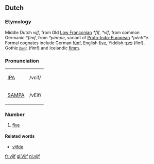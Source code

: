 ==Dutch==
===Etymology===
Middle Dutch ''vijf'', from Old [[w:Low Franconian|Low Franconian]] ''*fîf'', ''*vîf'', from common Germanic ''*fimf'', from ''*pémpe'', variant of [[w:Proto-Indo-European|Proto-Indo-European]] ''*pénkʷe''.  Formal cognates include German [[fünf]], English [[five]], Yiddish [[פֿינף]] (finf), Gothic [[𐍆𐌹𐌼𐍆]] (fimf) and Icelandic [[fimm]].

===Pronunciation===
{| border=1 cellpadding=5
| [[w:IPA|IPA]] || /vɛif/
|-
| [[w:SAMPA|SAMPA]] || /vEif/
|}

===Number===
#[[five]]

====Related words====
*[[vijfde]]

[[fr:vijf]]
[[gl:Vijf]]
[[nl:vijf]]